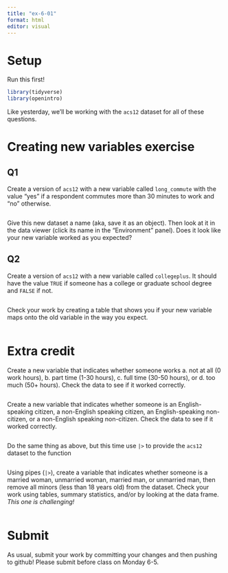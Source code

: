 ```yaml
---
title: "ex-6-01"
format: html
editor: visual
---
```


# Setup

Run this first!

```r
library(tidyverse)
library(openintro)
```

Like yesterday, we'll be working with the `acs12` dataset for all of these questions.

# Creating new variables exercise

## Q1

Create a version of `acs12` with a new variable called `long_commute` with the value "yes" if a respondent commutes more than 30 minutes to work and "no" otherwise.

```r

```

Give this new dataset a name (aka, save it as an object). Then look at it in the data viewer (click its name in the "Environment" panel). Does it look like your new variable worked as you expected?

## Q2

Create a version of `acs12` with a new variable called `collegeplus`. It should have the value `TRUE` if someone has a college or graduate school degree and `FALSE` if not.

```r

```

Check your work by creating a table that shows you if your new variable maps onto the old variable in the way you expect.

```r

```

# Extra credit

Create a new variable that indicates whether someone works a. not at all (0 work hours), b. part time (1-30 hours), c. full time (30-50 hours), or d. too much (50+ hours). Check the data to see if it worked correctly.

```r

```

Create a new variable that indicates whether someone is an English-speaking citizen, a non-English speaking citizen, an English-speaking non-citizen, or a non-English speaking non-citizen. Check the data to see if it worked correctly.

```r

```

Do the same thing as above, but this time use `|>` to provide the `acs12` dataset to the function

```r

```

Using pipes (`|>`), create a variable that indicates whether someone is a married woman, unmarried woman, married man, or unmarried man, then remove all minors (less than 18 years old) from the dataset. Check your work using tables, summary statistics, and/or by looking at the data frame. *This one is challenging!*

```r

```

# Submit

As usual, submit your work by committing your changes and then pushing to github! Please submit before class on Monday 6-5.
